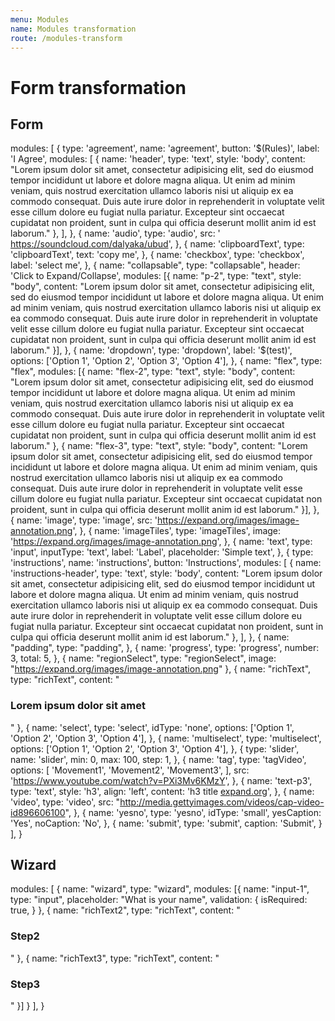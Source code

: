 ```yaml
---
menu: Modules
name: Modules transformation
route: /modules-transform
---
```


# Form transformation


## Form

  modules: [
    {
      type: 'agreement',
      name: 'agreement',
      button: '$(Rules)',
      label: 'I Agree',
      modules: [
        {
          name: 'header',
          type: 'text',
          style: 'body',
          content: "Lorem ipsum dolor sit amet, consectetur adipisicing elit, sed do eiusmod tempor incididunt ut labore et dolore magna aliqua. Ut enim ad minim veniam, quis nostrud exercitation ullamco laboris nisi ut aliquip ex ea commodo consequat. Duis aute irure dolor in reprehenderit in voluptate velit esse cillum dolore eu fugiat nulla pariatur. Excepteur sint occaecat cupidatat non proident, sunt in culpa qui officia deserunt mollit anim id est laborum."
        },
      ],
    },
    {
      name: 'audio',
      type: 'audio',
      src: ' https://soundcloud.com/dalyaka/ubud',
    },
    {
      name: 'clipboardText',
      type: 'clipboardText',
      text: 'copy me',
    },
    {
      name: 'checkbox',
      type: 'checkbox',
      label: 'select me',
    },
    {
      name: "collapsable",
      type: "collapsable",
      header: 'Click to Expand/Collapse',
      modules: [{
        name: "p-2",
        type: "text",
        style: "body",
        content: "Lorem ipsum dolor sit amet, consectetur adipisicing elit, sed do eiusmod tempor incididunt ut labore et dolore magna aliqua. Ut enim ad minim veniam, quis nostrud exercitation ullamco laboris nisi ut aliquip ex ea commodo consequat. Duis aute irure dolor in reprehenderit in voluptate velit esse cillum dolore eu fugiat nulla pariatur. Excepteur sint occaecat cupidatat non proident, sunt in culpa qui officia deserunt mollit anim id est laborum."
      }],
    },
    {
      name: 'dropdown',
      type: 'dropdown',
      label: '$(test)',
      options: ['Option 1', 'Option 2', 'Option 3', 'Option 4'],
    },
    {
      name: "flex",
      type: "flex",
      modules: [{
        name: "flex-2",
        type: "text",
        style: "body",
        content: "Lorem ipsum dolor sit amet, consectetur adipisicing elit, sed do eiusmod tempor incididunt ut labore et dolore magna aliqua. Ut enim ad minim veniam, quis nostrud exercitation ullamco laboris nisi ut aliquip ex ea commodo consequat. Duis aute irure dolor in reprehenderit in voluptate velit esse cillum dolore eu fugiat nulla pariatur. Excepteur sint occaecat cupidatat non proident, sunt in culpa qui officia deserunt mollit anim id est laborum."
      }, {
        name: "flex-3",
        type: "text",
        style: "body",
        content: "Lorem ipsum dolor sit amet, consectetur adipisicing elit, sed do eiusmod tempor incididunt ut labore et dolore magna aliqua. Ut enim ad minim veniam, quis nostrud exercitation ullamco laboris nisi ut aliquip ex ea commodo consequat. Duis aute irure dolor in reprehenderit in voluptate velit esse cillum dolore eu fugiat nulla pariatur. Excepteur sint occaecat cupidatat non proident, sunt in culpa qui officia deserunt mollit anim id est laborum."
      }],
    },
    {
      name: 'image',
      type: 'image',
      src: 'https://expand.org/images/image-annotation.png',
    },
    {
      name: 'imageTiles',
      type: 'imageTiles',
      image: 'https://expand.org/images/image-annotation.png',
    },
    {
      name: 'text',
      type: 'input',
      inputType: 'text',
      label: 'Label',
      placeholder: 'Simple text',
    },
    {
      type: 'instructions',
      name: 'instructions',
      button: 'Instructions',
      modules: [
        {
          name: 'instructions-header',
          type: 'text',
          style: 'body',
          content: "Lorem ipsum dolor sit amet, consectetur adipisicing elit, sed do eiusmod tempor incididunt ut labore et dolore magna aliqua. Ut enim ad minim veniam, quis nostrud exercitation ullamco laboris nisi ut aliquip ex ea commodo consequat. Duis aute irure dolor in reprehenderit in voluptate velit esse cillum dolore eu fugiat nulla pariatur. Excepteur sint occaecat cupidatat non proident, sunt in culpa qui officia deserunt mollit anim id est laborum."
        },
      ],
    },
    {
      name: "padding",
      type: "padding",
    },
    {
      name: 'progress',
      type: 'progress',
      number: 3,
      total: 5,
    },
    {
      name: "regionSelect",
      type: "regionSelect",
      image: "https://expand.org/images/image-annotation.png"
    },
    {
      name: "richText",
      type: "richText",
      content: "<h3>Lorem ipsum dolor sit amet</h3>"
    },
    {
      name: 'select',
      type: 'select',
      idType: 'none',
      options: ['Option 1', 'Option 2', 'Option 3', 'Option 4'],
    },
    {
      name: 'multiselect',
      type: 'multiselect',
      options: ['Option 1', 'Option 2', 'Option 3', 'Option 4'],
    },
    {
      type: 'slider',
      name: 'slider',
      min: 0,
      max: 100,
      step: 1,
    },
    {
      name: 'tag',
      type: 'tagVideo',
      options: [
        'Movement1',
        'Movement2',
        'Movement3',
      ],
      src: 'https://www.youtube.com/watch?v=PXi3Mv6KMzY',
    },
    {
      name: 'text-p3',
      type: 'text',
      style: 'h3',
      align: 'left',
      content: 'h3 title <a href="https://expand.org" _target="blank">expand.org<a/>',
    },
    {
      name: 'video',
      type: 'video',
      src: "http://media.gettyimages.com/videos/cap-video-id896606100",
    },
    {
      name: 'yesno',
      type: 'yesno',
      idType: 'small',
      yesCaption: 'Yes',
      noCaption: 'No',
    },
    {
      name: 'submit',
      type: 'submit',
      caption: 'Submit',
    }
  ],
}

<ModulesPlayground form={form} />
<ModulesPlayground title="Verification" form={v(form)} />
<ModulesPlayground title="Preview" form={p(form)} />


## Wizard

  modules: [
    {
      name: "wizard",
      type: "wizard",
      modules: [{
        name: "input-1",
        type: "input",
        placeholder: "What is your name",
        validation: {
          isRequired: true,
        }
      }, {
        name: "richText2",
        type: "richText",
        content: "<h3>Step2</h3>"
      }, {
        name: "richText3",
        type: "richText",
        content: "<h3>Step3</h3>"
      }]
    }
  ],
}

<ModulesPlayground form={wizard} />
<ModulesPlayground title="Verification" form={v(wizard)} />
<ModulesPlayground title="Preview" form={p(wizard)} />

